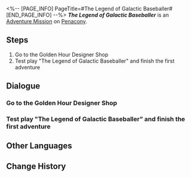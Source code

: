 <%-- [PAGE_INFO]
PageTitle=#The Legend of Galactic Baseballer#
[END_PAGE_INFO] --%>
{{Stub|Dialogue.}}
{{Mission Infobox
|id            = 8022201
|title         = 
|image         = <!--Mission The Legend of Galactic Baseballer.png-->
|type          = Adventure
|event_name    = 
|chapter       = 
|requirements  = [[Trailblaze Mission]] ''[[Tales from the Golden Age]]'' completed
|summary       = <!--official mission summary from Fate's Atlas-->
|characters    = Giovanni; Trailblazer
|startLocation = [[Penacony]] - [[Golden Hour]]
|world         = Penacony
|area          = Golden Hour
|prev          = 
|next          = 
|rewards       = Credit*5,000
}}
'''''The Legend of Galactic Baseballer''''' is an [[Adventure Mission]] on [[Penacony]].

==Steps==
# Go to the Golden Hour Designer Shop
# Test play "The Legend of Galactic Baseballer" and finish the first adventure

<!--
==Gameplay Notes==

--><!--
==Trial Character==

-->
==Dialogue==
{{Stub Dialogue}}
===Go to the Golden Hour Designer Shop===
{{Mission Description|type=adventure|location=Golden Hour|Giovanni has invited you to the Golden Hour. He seems to need your help with something... Just what might that be?}}
{{Dialogue Start}}
:{{tx}}
{{Dialogue End}}

===Test play "The Legend of Galactic Baseballer" and finish the first adventure===
{{Mission Description|type=adventure|location=Golden Hour|update|This was supposed to be a game designed for you, so how can you not give it a run-through? Start up "The Legend of Galactic Baseballer" and finish the initial adventure.}}
{{Dialogue Start}}
:{{tx}}
{{Dialogue End}}

==Other Languages==
{{Other Languages
|en   = The Legend of Galactic Baseballer
|zhs  = 「银河球棒侠传说」
|zht  = 「銀河球棒俠傳說」
|ja   = 「銀河打者伝説」
|ko   = 「은하 방망이 협객 전설」
|es   = La leyenda del Bate Galáctico
|fr   = La légende de la batte galactique
|ru   = Легенда о Космическом бейсболисте
|th   = ตำนานอัศวินเบสบอลแห่งกาแล็กซี
|vi   = Huyền Thoại Hiệp Sĩ Gậy Bóng Chày Ngân Hà
|de   = „Die Legende vom Galaktischen Baseballer“
|id   = "Legenda Manusia Pentung"
|pt   = A Lenda {{MC|f=da Grande Jogadora|m=do Grande Jogador}} de Beisebol da Galáxia
}}

==Change History==
{{Change History|2.2}}
